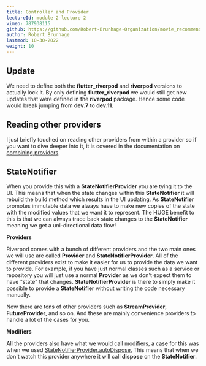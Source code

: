 ```yaml
---
title: Controller and Provider
lectureId: module-2-lecture-2
vimeo: 787938115 
github: https://github.com/Robert-Brunhage-Organization/movie_recommendation_app_course/commit/454914801e9b6758249a6e36e8a6bf8f52d93a16
author: Robert Brunhage 
lastmod: 10-30-2022
weight: 10
---
```


## Update

We need to define both the **flutter\_riverpod** and **riverpod** versions to actually lock it. By only defining **flutter\_riverpod** we would still get new updates that were defined in the **riverpod** package. Hence some code would break jumping from **dev.7** to **dev.11**.

  

## Reading other providers

I just briefly touched on reading other providers from within a provider so if you want to dive deeper into it, it is covered in the documentation on [combining providers](https://riverpod.dev/docs/concepts/combining_providers).

  

## StateNotifier

When you provide this with a **StateNotifierProvider** you are tying it to the UI. This means that when the state changes within this **StateNotifier** it will rebuild the build method which results in the UI updating. As **StateNotifier** promotes immutable data we always have to make new copies of the state with the modified values that we want it to represent. The HUGE benefit to this is that we can always trace back state changes to the **StateNotifier** meaning we get a uni-directional data flow!

  

**Providers**

Riverpod comes with a bunch of different providers and the two main ones we will use are called **Provider** and **StateNotifierProvider**. All of the different providers exist to make it easier for us to provide the data we want to provide. For example, if you have just normal classes such as a service or repository you will just use a normal **Provider** as we don't expect them to have "state" that changes. **StateNotifierProvider** is there to simply make it possible to provide a **StateNotifier** without writing the code necessary manually.

  

Now there are tons of other providers such as **StreamProvider**, **FutureProvider**, and so on. And these are mainly convenience providers to handle a lot of the cases for you.

  

**Modifiers**

All the providers also have what we would call modifiers, a case for this was when we used [StateNotifierProvider.autoDispose.](https://riverpod.dev/docs/concepts/modifiers/auto_dispose/) This means that when we don't watch this provider anywhere it will call **dispose** on the **StateNotifier**.
